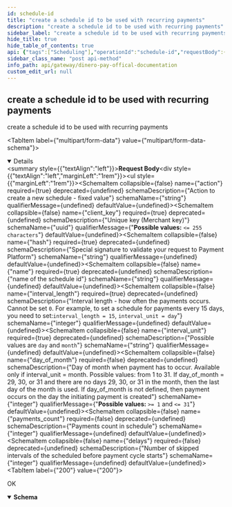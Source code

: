 ```yaml
---
id: schedule-id
title: "create a schedule id to be used with recurring payments"
description: "create a schedule id to be used with recurring payments"
sidebar_label: "create a schedule id to be used with recurring payments"
hide_title: true
hide_table_of_contents: true
api: {"tags":["Scheduling"],"operationId":"schedule-id","requestBody":{"content":{"multipart/form-data":{"schema":{"type":"object","required":["action","client_key","name","interval_length","interval_unit","payment_count","hash"],"properties":{"action":{"description":"Action to create a new schedule - fixed value","type":"string","example":"CREATE_SCHEDULE"},"client_key":{"type":"string","maxLength":255,"format":"uuid","example":"dc66cdd8-d702-11ea-9a2f-0242c0a87002","description":"Unique key (Merchant key)"},"hash":{"type":"string","description":"Special signature to validate your request to Payment Platform"},"name":{"type":"string","description":"name of the schedule id","example":"gym membership"},"interval_length":{"type":"integer","example":"15","description":"Interval length - how often the payments occurs. Cannot be set `0`. For example, to set a schedule for payments every 15 days, you need to set:`interval_length = 15`, `interval_unit = day`"},"interval_unit":{"type":"string","example":"day","description":"Possible values are `day` and `month`"},"day_of_month":{"type":"integer","maximum":31,"minimum":1,"example":"10","description":"Day of month when payment has to occur. Available only if interval_unit = month. Possible values: from 1 to 31. If day_of_month = 29, 30, or 31 and there are no days 29, 30, or 31 in the month, then the last day of the month is used. If day_of_month is not defined, then payment occurs on the day the initiating payment is created"},"payments_count":{"type":"integer","example":"4","description":"Payments count in schedule"},"delays":{"type":"integer","example":"2","description":"Number of skipped intervals of the scheduled before payment cycle starts"}},"example":{"action":"CREATE_SCHEDULE","client_key":"63c781cc-de3d-11eb-a1f1-0242ac130006","name":"gym membership","interval_length":20,"interval_unit":"day","payments_count":10,"hash":"{{operation_hash}}"}}}}},"responses":{"200":{"description":"OK","content":{"application/json":{"schema":{"type":"object","properties":{"action":{"description":"Action to create a new schedule - fixed value","type":"string","example":"CREATE_SCHEDULE"},"result":{"type":"string","example":"SUCCESS"},"id":{"type":"string","format":"uuid","maxLength":255,"example":"84f2c56e-fa1a-11ed-bfb3-5acabb05365f"}}},"example":{"action":"CREATE_SCHEDULE","result":"SUCCESS","id":"84f2c56e-fa1a-11ed-bfb3-5acabb05365f"}}}}},"description":"create a schedule id to be used with recurring payments","method":"post","path":"/post","servers":[{"url":"https://api.dineropay.com"}],"info":{"title":"Dinero Pay Offical documentation","description":"This comprehensive guide will walk you through the various endpoints, request/response structures, and authentication mechanisms required to integrate our payment solution seamlessly into your applications. Whether you're a developer, a business owner, or a payment service provider, this documentation will empower you to leverage the power of our payment gateway effortlessly.\n We have designed this documentation to be user-friendly and easily navigable, enabling you to find the information you need quickly. Additionally, we provide code samples and SDKs in popular programming languages to further simplify the integration process.","version":""},"postman":{"name":"create a schedule id to be used with recurring payments","description":{"type":"text/plain"},"url":{"path":["post"],"host":["{{baseUrl}}"],"query":[],"variable":[]},"header":[{"key":"Content-Type","value":"multipart/form-data"},{"key":"Accept","value":"application/json"}],"method":"POST","body":{"mode":"formdata","formdata":[]}}}
sidebar_class_name: "post api-method"
info_path: api/gateway/dinero-pay-offical-documentation
custom_edit_url: null
---
```



## create a schedule id to be used with recurring payments



create a schedule id to be used with recurring payments

<MimeTabs><TabItem label={"multipart/form-data"} value={"multipart/form-data-schema"}><details style={{}} data-collapsed={false} open={true}><summary style={{"textAlign":"left"}}><strong>Request Body</strong></summary><div style={{"textAlign":"left","marginLeft":"1rem"}}></div><ul style={{"marginLeft":"1rem"}}><SchemaItem collapsible={false} name={"action"} required={true} deprecated={undefined} schemaDescription={"Action to create a new schedule - fixed value"} schemaName={"string"} qualifierMessage={undefined} defaultValue={undefined}></SchemaItem><SchemaItem collapsible={false} name={"client_key"} required={true} deprecated={undefined} schemaDescription={"Unique key (Merchant key)"} schemaName={"uuid"} qualifierMessage={"**Possible values:** `<= 255 characters`"} defaultValue={undefined}></SchemaItem><SchemaItem collapsible={false} name={"hash"} required={true} deprecated={undefined} schemaDescription={"Special signature to validate your request to Payment Platform"} schemaName={"string"} qualifierMessage={undefined} defaultValue={undefined}></SchemaItem><SchemaItem collapsible={false} name={"name"} required={true} deprecated={undefined} schemaDescription={"name of the schedule id"} schemaName={"string"} qualifierMessage={undefined} defaultValue={undefined}></SchemaItem><SchemaItem collapsible={false} name={"interval_length"} required={true} deprecated={undefined} schemaDescription={"Interval length - how often the payments occurs. Cannot be set `0`. For example, to set a schedule for payments every 15 days, you need to set:`interval_length = 15`, `interval_unit = day`"} schemaName={"integer"} qualifierMessage={undefined} defaultValue={undefined}></SchemaItem><SchemaItem collapsible={false} name={"interval_unit"} required={true} deprecated={undefined} schemaDescription={"Possible values are `day` and `month`"} schemaName={"string"} qualifierMessage={undefined} defaultValue={undefined}></SchemaItem><SchemaItem collapsible={false} name={"day_of_month"} required={false} deprecated={undefined} schemaDescription={"Day of month when payment has to occur. Available only if interval_unit = month. Possible values: from 1 to 31. If day_of_month = 29, 30, or 31 and there are no days 29, 30, or 31 in the month, then the last day of the month is used. If day_of_month is not defined, then payment occurs on the day the initiating payment is created"} schemaName={"integer"} qualifierMessage={"**Possible values:** `>= 1` and `<= 31`"} defaultValue={undefined}></SchemaItem><SchemaItem collapsible={false} name={"payments_count"} required={false} deprecated={undefined} schemaDescription={"Payments count in schedule"} schemaName={"integer"} qualifierMessage={undefined} defaultValue={undefined}></SchemaItem><SchemaItem collapsible={false} name={"delays"} required={false} deprecated={undefined} schemaDescription={"Number of skipped intervals of the scheduled before payment cycle starts"} schemaName={"integer"} qualifierMessage={undefined} defaultValue={undefined}></SchemaItem></ul></details></TabItem></MimeTabs><div><ApiTabs><TabItem label={"200"} value={"200"}><div>

OK

</div><div><MimeTabs schemaType={"response"}><TabItem label={"application/json"} value={"application/json"}><SchemaTabs><TabItem label={"Schema"} value={"Schema"}><details style={{}} data-collapsed={false} open={true}><summary style={{"textAlign":"left"}}><strong>Schema</strong></summary><div style={{"textAlign":"left","marginLeft":"1rem"}}></div><ul style={{"marginLeft":"1rem"}}><SchemaItem collapsible={false} name={"action"} required={false} deprecated={undefined} schemaDescription={"Action to create a new schedule - fixed value"} schemaName={"string"} qualifierMessage={undefined} defaultValue={undefined}></SchemaItem><SchemaItem collapsible={false} name={"result"} required={false} deprecated={undefined} schemaDescription={undefined} schemaName={"string"} qualifierMessage={undefined} defaultValue={undefined}></SchemaItem><SchemaItem collapsible={false} name={"id"} required={false} deprecated={undefined} schemaDescription={undefined} schemaName={"uuid"} qualifierMessage={"**Possible values:** `<= 255 characters`"} defaultValue={undefined}></SchemaItem></ul></details></TabItem><TabItem label={"Example (from schema)"} value={"Example (from schema)"}><ResponseSamples responseExample={"{\n  \"action\": \"CREATE_SCHEDULE\",\n  \"result\": \"SUCCESS\",\n  \"id\": \"84f2c56e-fa1a-11ed-bfb3-5acabb05365f\"\n}"} language={"json"}></ResponseSamples></TabItem><TabItem label={"Example"} value={"Example"}><ResponseSamples responseExample={"{\n  \"action\": \"CREATE_SCHEDULE\",\n  \"result\": \"SUCCESS\",\n  \"id\": \"84f2c56e-fa1a-11ed-bfb3-5acabb05365f\"\n}"} language={"json"}></ResponseSamples></TabItem></SchemaTabs></TabItem></MimeTabs></div></TabItem></ApiTabs></div>
      